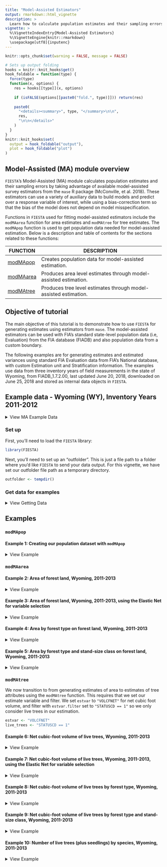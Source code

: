 ```yaml
---
title: "Model-Assisted Estimators"
output: rmarkdown::html_vignette
description: >
  Learn how to calculate population estimates and their sampling errors using model-assisted survey estimators from the `mase` R package (McConville, et al. 2018).
vignette: >
  %\VignetteIndexEntry{Model-Assisted Estimators}
  %\VignetteEngine{knitr::rmarkdown}
  \usepackage[utf8]{inputenc}
---
```


```r
knitr::opts_chunk$set(warning = FALSE, message = FALSE)
```

```r
# Sets up output folding
hooks = knitr::knit_hooks$get()
hook_foldable = function(type) {
  force(type)
  function(x, options) {
    res = hooks[[type]](x, options)
    
    if (isFALSE(options[[paste0("fold.", type)]])) return(res)
    
    paste0(
      "<details><summary>", type, "</summary>\n\n",
      res,
      "\n\n</details>"
    )
  }
}
knitr::knit_hooks$set(
  output = hook_foldable("output"),
  plot = hook_foldable("plot")
)
```


## Model-Assisted (MA) module overview

`FIESTA`'s Model-Assisted (MA) module calculates population estimates and their sampling errors by taking advantage of available model-assisted survey estimators from the `mase` R package (McConville, et al. 2018). These estimators can use a variety of auxiliary data to build models and predict over a response variable of interest, while using a bias-correction term so that the bias of the model does not depend on model misspecification. 

Functions in `FIESTA` used for fitting model-assisted estimators include the `modMAarea` function for area estimates and `modMAtree` for tree estimates. The `modMApop` function is used to get population data needed for model-assisted estimation. Below is a description and table of contents for the sections related to these functions:

FUNCTION  | DESCRIPTION
-------------- | ---------------------------------------------------------------
[modMApop](#modMApop) | Creates population data for model-assisted estimation.
[modMAarea](#modMAarea) | Produces area level estimates through model-assisted estimation.
[modMAtree](#modMAtree) | Produces tree level estimates through model-assisted estimation.


## Objective of tutorial

The main objective of this tutorial is to demonstrate how to use `FIESTA` for generating estimates using estimators from `mase`. The model-assisted estimators can be used with FIA's standard state-level population data (i.e, Evaluation) from the FIA database (FIADB) and also population data from a custom boundary. 

The following examples are for generating estimates and estimated variances using standard FIA Evaluation data from FIA's National database, with custom Estimation unit and Stratification information. The examples use data from three inventory years of field measurements in the state of Wyoming, from FIADB_1.7.2.00, last updated June 20, 2018, downloaded on June 25, 2018 and stored as internal data objects in `FIESTA`.


## Example data - Wyoming (WY), Inventory Years 2011-2012

<details>
  <summary>View MA Example Data</summary>


Data Frame | Description
-----------| --------------------------------------------------------------------------------
WYplt      | WY plot-level data
WYcond     | WY condition-level data
WYtree     | WY tree-level data

External data            | Description
-------------------------| ------------------------------------------------------------------
WYbighorn_adminbnd.shp   | Polygon shapefile of WY Bighorn National Forest Administrative boundary*
WYbighorn_districtbnd.shp| Polygon shapefile of WY Bighorn National Forest District boundaries**
WYbighorn_forest_nonforest_250m.tif| GeoTIFF raster of predicted forest/nonforest (1/0) for stratification*** 
WYbighorn_dem_250m.img   | Erdas Imagine raster of elevation change, in meters****

*USDA Forest Service, Automated Lands Program (ALP). 2018. S_USA.AdministrativeForest (http://data.fs.usda.gov/geodata/edw). Description: An area encompassing all the National Forest System lands administered by an administrative unit. The area encompasses private lands, other governmental agency lands, and may contain National Forest System lands within the proclaimed boundaries of another administrative unit. All National Forest System lands fall within one and only one Administrative Forest Area.

**USDA Forest Service, Automated Lands Program (ALP). 2018. S_USA.RangerDistrict (http://data.fs.usda.gov/geodata/edw). Description: A depiction of the boundary that encompasses a Ranger District.

***Based on MODIS-based classified map resampled from 250m to 500m resolution and reclassified from 3 to 2 classes: 1:forest; 2:nonforest. Projected in Albers Conical Equal Area, Datum NAD27 (Ruefenacht et al. 2008). Clipped to extent of WYbighorn_adminbnd.shp.

****USGS National Elevation Dataset (NED), resampled from 30m resolution to 250m. Projected in Albers Conical Equal Area, Datum NAD27 (U.S. Geological Survey 2017). Clipped to boundary of WYbighorn_adminbnd.shp.

</details>

### Set up 

First, you'll need to load the `FIESTA` library:

```r
library(FIESTA)
```

Next, you'll need to set up an "outfolder". This is just a file path to a folder where you'd like `FIESTA` to send your data output. For this vignette, we have set our outfolder file path as a temporary directory. 


```r
outfolder <- tempdir()
```


### Get data for examples

<details>
  <summary>View Getting Data</summary>

Now that we've loaded `FIESTA` and setup our outfolder, we can retrieve the data needed to run the examples. First, we point to some external data and predictor layers stored in `FIESTA` and derive new predictor layers using the `terra` package. 

```r
# File names for external spatial data
WYbhfn <- system.file("extdata", "sp_data/WYbighorn_adminbnd.shp",
                      package = "FIESTA")

WYbhdistfn <- system.file("extdata", "sp_data/WYbighorn_districtbnd.shp",
                          package = "FIESTA")

## predictor variables
fornffn <- system.file("extdata", "sp_data/WYbighorn_forest_nonforest_250m.tif",
                       package = "FIESTA")

demfn <- system.file("extdata", "sp_data/WYbighorn_dem_250m.img",
                     package = "FIESTA")

# Derive new predictor layers from dem
library(terra)

dem <- rast(demfn)
slpfn <- paste0(outfolder, "/WYbh_slp.img")
slp <- terra::terrain(dem,
                      v = "slope",
                      unit = "degrees",
                      filename = slpfn, 
                      overwrite = TRUE,
                      NAflag = -99999.0)

aspfn <- paste0(outfolder, "/WYbh_asp.img")
asp <- terra::terrain(dem,
                      v = "aspect",
                      unit = "degrees", 
                      filename = aspfn,
                      overwrite = TRUE,
                      NAflag = -99999.0)
```

Next, we can get our FIA plot data and set up our auxiliary data. We can get our FIA plot data with the `spMakeSpatialPoints` function from `FIESTA`. 

```r
WYspplt <- spMakeSpatialPoints(xyplt = WYplt,
                               xy.uniqueid = "CN",
                               xvar = "LON_PUBLIC",
                               yvar = "LAT_PUBLIC",
                               xy.crs = 4269)

rastlst.cont <- c(demfn, slpfn, aspfn)
rastlst.cont.name <- c("dem", "slp", "asp")
rastlst.cat <- fornffn
rastlst.cat.name <- "fornf"
```

Next, we must prepare auxiliary data for model-assisted estimation. We can do this with the `spGetAuxiliary` function from `FIESTA`. See the `sp` vignette for further information on this function. 
 
```r

modeldat <- spGetAuxiliary(xyplt = WYspplt,
                           uniqueid = "CN",
                           unit_layer = WYbhfn,
                           unitvar = NULL,
                           rastlst.cont = rastlst.cont,
                           rastlst.cont.name = rastlst.cont.name,
                           rastlst.cat = rastlst.cat,
                           rastlst.cat.name = rastlst.cat.name,
                           rastlst.cont.stat = "mean",
                           asptransform = TRUE,
                           rast.asp = aspfn,
                           keepNA = FALSE,
                           showext = FALSE,
                           savedata = FALSE)

```

```r
str(modeldat, max.level = 1)
```

</details>

## Examples

### `modMApop`

#### Example 1: Creating our population dataset with `modMApop`

<details>
  <summary>View Example</summary>
 
We can create our population data for model-assisted estimation. To do so, we use the `modMApop` function in `FIESTA`. We must assign our population tables with the `popTabs` argument (and unique identifiers for these tables with the `popTabIDs` argument if they are not the default). Because we used `spGetAuxiliary` to create our model data we can simply pass the object returned by that function into the `auxdat` argument in `modMApop`. This is a shortcut that allows you to avoid manually specifying all of the necessary tables as function arguments in `modMApop`.
 
```r
MApopdat <- modMApop(popTabs = popTables(tree = WYtree, 
                                         cond = WYcond, 
                                         plt = WYplt),
                     auxdat = modeldat)
```

Note that the `modMApop` function returns a list with lots of information and data for us to use. For a quick look at what this list includes we can use the `str` function: 

```r
str(MApopdat, max.level = 1)
```

Now that we've created our population data set, we can move on to estimation. 

</details>

### `modMAarea`

#### Example 2: Area of forest land, Wyoming, 2011-2013

<details>
  <summary>View Example</summary>

In this example, we look at estimating the area of forest land in Wyoming from 2011 to 2013 with the generalized regression estimator (`MAmethod = "greg"`). We can specify a set of auxiliary variables that we want to use in the model using the `prednames` argument.

```r
area1 <- modMAarea(MApopdat = MApopdat,             # pop - population calculations for WY
                   MAmethod = "greg",               # est - model-assisted method
                   prednames = c("dem", "fornf"),   # est - predictors to use in model
                   landarea = "FOREST")             # est - forest land filter
```

We can look at the structure of this output with `str` and the estimates below. Note that again `FIESTA` outputs a list. 

```r
str(area1, max.level = 2)

area1$est
```

</details>

#### Example 3: Area of forest land, Wyoming, 2011-2013, using the Elastic Net for variable selection

<details>
  <summary>View Example</summary>

Here, we fit the same model as the above example, but we don't specify predictors and instead include `modelselect =  TRUE` which internally uses an elastic net model for variable selection. 

```r
area2 <- modMAarea(MApopdat = MApopdat,          # pop - population calculations for WY
                   MAmethod = "greg",
                   modelselect = TRUE,           # est - model-assisted method
                   landarea = "FOREST")          # est - forest land filter
```

We can again see that the structure of the list is very similar to that in the above example:

```r
str(area2, max.level = 2)
```

However now the `raw` list has an item called `predselectlst` which stores information on the predictors that were selected.

```r
area2$raw$predselectlst$totest
```

And finally we can view the actual estimate:

```r
area2$est
```


</details>

#### Example 4: Area by forest type on forest land, Wyoming, 2011-2013 

<details>
  <summary>View Example</summary>

In this example, we look at adding rows to the output and include `returntitle = TRUE` to return title information. Note that when we do not explicitly supply `prednames` and do not set `modelselect` to TRUE, FIESTA defaults to using all of the available predictors.

```r
area3 <- modMAarea(MApopdat = MApopdat,          # pop - population calculations for WY, post-stratification
                   MAmethod = "greg",            # est - model-assisted method
                   landarea = "FOREST",          # est - forest land filter
                   rowvar = "FORTYPCD",          # est - row domain
                   returntitle = TRUE)           # out - return title information
```

Again, we can look at the contents of the output list. The output now includes titlelst, a list of associated titles.

```r
str(area3, max.level = 1)
```

And the estimates: 

```r
area3$est
```

Along with raw data and titles:

```r
raw3 <- area3$raw      # extract raw data list object from output
names(raw3)
head(raw3$unit_totest) # estimates by estimation unit (i.e., ESTN_UNIT)
head(raw3$unit_rowest) # estimates by row, by estimation unit (i.e., ESTN_UNIT)

# Titles (list object) for estimate
titlelst3 <- area3$titlelst
names(titlelst3)
titlelst3
```

</details>

#### Example 5: Area by forest type and stand-size class on forest land, Wyoming, 2011-2013

<details>
  <summary>View Example</summary>

In this example, we look at adding rows and columns to output, including FIA names. We also output estimates and percent standard error in the same cell with the `allin1` argument in `table_options` and save data to an outfolder with the `outfolder` argument in `savedata_options`. 

```r
area4 <- modMAarea(MApopdat = MApopdat,                 # pop - population calculations for WY, post-stratification
                   MAmethod = "greg",                   # est - model-assisted method
                   landarea = "FOREST",                 # est - forest land filter
                   rowvar = "FORTYPCD",                 # est - row domain
                   colvar = "STDSZCD",                  # est - column domain
                   savedata = TRUE,                     # out - save data to outfolder
                   returntitle = TRUE,                  # out - return title information
                   table_opts = table_options(
                     row.FIAname = TRUE,                # table - row domain names
                     col.FIAname = TRUE,                # table - column domain names
                     allin1 = TRUE                      # table - return output with est(pse)
                   ),
                   savedata_opts = savedata_options(
                     outfolder = outfolder,             # save - outfolder for saving data
                     outfn.pre = "WY"                   # save - prefix for output files
                   ))
```

We can again look at the output list, estimates, raw data, and titles:

```r
# Look at output list
names(area4)

# Estimate and percent sampling error of estimate
head(area4$est)


# Raw data (list object) for estimate
raw4 <- area4$raw      # extract raw data list object from output
names(raw4)
head(raw4$unit_totest) # estimates by estimation unit (i.e., ESTN_UNIT)
head(raw4$unit_rowest) # estimates by row, by estimation unit (i.e., ESTN_UNIT)
head(raw4$unit_colest) # estimates by column, by estimation unit (i.e., ESTN_UNIT)
head(raw4$unit_grpest) # estimates by row and column, by estimation unit (i.e., ESTN_UNIT)


# Titles (list object) for estimate
titlelst4 <- area4$titlelst
names(titlelst4)
titlelst4


# List output files in outfolder
list.files(outfolder, pattern = "WY_area")
list.files(paste0(outfolder, "/rawdata"), pattern = "WY_area")
```

</details>

### `modMAtree`

We now transition to from generating estimates of area to estimates of tree attributes using the `modMAtree` function. This requires that we set our estimate variable and filter. We set `estvar` to `"VOLCFNET"` for net cubic foot volume, and filter with `estvar.filter` set to `"STATUSCD == 1"` so we only consider live trees in our estimation.  

```r
estvar <- "VOLCFNET"
live_trees <- "STATUSCD == 1"
```


#### Example 6: Net cubic-foot volume of live trees, Wyoming, 2011-2013

<details>
  <summary>View Example</summary>


```r
tree1 <- modMAtree(MApopdat = MApopdat,            # pop - population calculations
                   MAmethod = "greg",              # est - model-assisted method
                   landarea = "FOREST",            # est - forest land filter
                   prednames = c("dem", "fornf"),  # est - predictors to use in model
                   estvar = estvar,                # est - net cubic-foot volume
                   estvar.filter = live_trees,     # est - live trees only
                   returntitle = TRUE)             # out - return title information

tree1$est
```

</details>

#### Example 7: Net cubic-foot volume of live trees, Wyoming, 2011-2013, using the Elastic Net for variable selection

<details>
  <summary>View Example</summary>

Here, we fit the same model as the above example, but rather than using `"greg"` are our model-assisted method, we can use `"gregEN"` where the EN stands for "elastic net". The elastic net performs variable selection for us, grabbing predictors it finds to be most useful in the model. 

```r
tree2 <- modMAtree(MApopdat = MApopdat,            # pop - population calculations
                   MAmethod = "greg",              # est - model-assisted method
                   modelselect = TRUE,             # est - perform variable selection internally
                   landarea = "FOREST",            # est - forest land filter
                   estvar = estvar,                # est - net cubic-foot volume
                   estvar.filter = live_trees,     # est - live trees only
                   returntitle = TRUE)             # out - return title information
```

We can again see that the structure of the list is very similar to that in the above example:

```r
str(tree2, max.level = 2)
```

However now the `raw` list has an item call `predselectlst`. We can look at this item now:

```r
tree2$raw$predselectlst
```

And finally, we can look at the estimate

```r
tree2$est
```


</details>

#### Example 8: Net cubic-foot volume of live trees by forest type, Wyoming, 2011-2013

<details>
  <summary>View Example</summary>

This example adds rows to the output for net cubic-foot volume of live trees (at least 5 inches diameter) by forest type, Wyoming, 2011-2013. We also choose to return titles with `returntitle = TRUE`. 

```r
tree3 <- modMAtree(MApopdat = MApopdat,               # pop - population calculations
                   MAmethod = "greg",                 # est - model-assisted method
                   prednames = c("dem", "fornf"),     # est - predictors to use in model  
                   landarea = "FOREST",               # est - forest land filter
                   estvar = "VOLCFNET",               # est - net cubic-foot volume
                   estvar.filter = "STATUSCD == 1",   # est - live trees only
                   rowvar = "FORTYPCD",               # est - row domain 
                   returntitle = TRUE)                # out - return title information
```

Again, we investigate the output:

```r
# Look at output list
names(tree3)

# Estimate and percent sampling error of estimate
tree3$est
```

We can also create a simple barplot from the output:

```r
datBarplot(raw3$unit_rowest, 
           xvar = titlelst3$title.rowvar, 
           yvar = "est")
```

And a fancier barplot:

```r
datBarplot(raw3$unit_rowest, 
           xvar = titlelst3$title.rowvar, 
           yvar = "est",
           errbars = TRUE, 
           sevar = "est.se", 
           main = FIESTAutils::wraptitle(titlelst3$title.row, 75),
           ylabel = titlelst3$title.yvar, 
           divideby = "million")
```

</details>

#### Example 9: Net cubic-foot volume of live trees by forest type and stand-size class, Wyoming, 2011-2013

<details>
  <summary>View Example</summary>

This examples adds rows and columns to the output, including FIA names, for net cubic-foot volume of live trees (at least 5 inches diameter) by forest type and stand-size class, Wyoming, 2011-2013. We also use the `*_options` functions to return output with estimates (est) and percent standard error (pse) in same cell - est(pse) with `allin1 = TRUE` and save data to an outfolder with `savedata = TRUE` and `outfolder = outfolder`. 

```r
tree4 <- modMAtree(MApopdat = MApopdat,                # pop - population calculations
                   MAmethod = "greg",                  # est - model-assisted method
                   landarea = "FOREST",                # est - forest land filter
                   prednames = c("dem", "slp"),        # est - predictors to use in model
                   estvar = "VOLCFNET",                # est - net cubic-foot volume
                   estvar.filter = "STATUSCD  == 1",   # est - live trees only
                   rowvar = "FORTYPCD",                # est - row domain
                   colvar = "STDSZCD",                 # est - column domain
                   returntitle = TRUE,                 # out - return title information
                   savedata = TRUE,                    # out - save data to outfolder
                   table_opts = table_options(
                     row.FIAname = TRUE,               # est - row domain names
                     col.FIAname = TRUE,               # est - column domain names
                     allin1 = TRUE                     # out - return output with est(pse)
                   ),
                   savedata_opts = savedata_options(
                     outfolder = outfolder,            # out - outfolder for saving data
                     outfn.pre = "WY"                  # out - prefix for output files
                   ))
```

Again, we investigate the output of the returned list:

```r
# Look at output list from modGBarea()
names(tree4)

# Estimate and percent sampling error of estimate
tree4$est

## Raw data (list object) for estimate
raw4 <- tree4$raw      # extract raw data list object from output
names(raw4)
head(raw4$unit_totest)   # estimates by estimation unit (i.e., ESTN_UNIT)
head(raw4$unit_rowest)   # estimates by row, by estimation unit (i.e., ESTN_UNIT)
head(raw4$unit_colest)   # estimates by column, by estimation unit (i.e., ESTN_UNIT)
head(raw4$unit_grpest)   # estimates by row and column, by estimation unit (i.e., ESTN_UNIT)

# Titles (list object) for estimate
titlelst4 <- tree4$titlelst
names(titlelst4)
titlelst4

# List output files in outfolder
list.files(outfolder, pattern = "WY_tree")
list.files(paste0(outfolder, "/rawdata"), pattern = "WY_tree")
```

</details>


#### Example 10: Number of live trees (plus seedlings) by species, Wyoming, 2011-2013

<details>
  <summary>View Example</summary>

We can also add seedlings. 

Note: seedling data are only available for number of trees (estvar = TPA_UNADJ).

Note: must include seedling data in population data calculations.

```r
MApopdat_seed <- modMApop(popTabs = popTables(tree = WYtree,
                                              cond = WYcond,
                                              seed = WYseed),
                          pltassgn = WYpltassgn,
                          auxdat = modeldat)
```


```r
tree5 <- modMAtree(MApopdat = MApopdat_seed,              # pop - population calculations
                   MAmethod = "greg",                     # est - model-assisted method
                   prednames = c("dem", "slp", "fornf"),
                   estseed = "add",                       # est - add seedling data
                   landarea = "FOREST",                   # est - forest land filter
                   estvar = "TPA_UNADJ",                  # est - number of trees per acre 
                   estvar.filter = "STATUSCD == 1",       # est - live trees only
                   rowvar = "SPCD",                       # est - row domain
                   returntitle = TRUE,                    # out - return title information
                   table_opts = table_options(
                     row.FIAname = TRUE,                  # est - row domain names
                     allin1 = FALSE                       # out - return output with est and pse
                   ))
```

And again we can look at our outputs and compare estimates:

```r
# Look at output list
names(tree5)

# Estimate and percent sampling error of estimate
tree5$est
```

</details>
